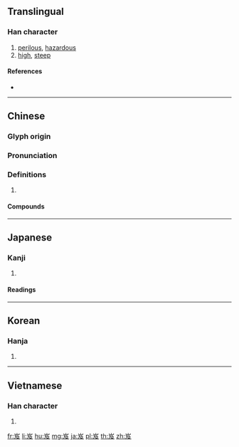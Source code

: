 ==Translingual==

===Han character===
{{Han char|rn=46|rad=山|as=04|sn=7|four=22247|canj=UNHE|ids=⿱山及}}

# [[perilous]], [[hazardous]]
# [[high]], [[steep]]

====References====
* {{Han ref|kx=0308.180|dkj=07929|dj=0607.350|hdz=10764.190|uh=5C8C|ud=23692|bh=A7C4|bd=42948}}

----

==Chinese==
{{zh-forms}}

===Glyph origin===
{{Han etym}}

===Pronunciation===
{{zh-pron
|m=jí
|c=kap1,gap6,ngap6
|mn=gi̍p
|mc=y
|oc=y
|cat=
}}

===Definitions===
{{zh-hanzi}}

# {{rfdef|zh}}

====Compounds====
{{zh-der|岌岌|岌岌可危|岌嶪|嶷岌}}

----

==Japanese==

===Kanji===
{{ja-kanji|grade=|rs=山04}}

# {{defn|lang=ja|sort=山04}}

====Readings====
{{ja-readings|goon=[[ごう]] (gō)|kanon=[[ぎゅう]] (gyū)|kanyoon=[[きゅう]] (kyū)|kun=[[たかい]] (takai)}}

----

==Korean==

===Hanja===
{{ko-hanja|hangeul=급|rv=geup|mr=kŭp}}

# {{defn|lang=ko|sort=山04}}

----

==Vietnamese==

===Han character===
{{vi-readings|rs=山04|hanviet=ngập}}

# {{defn|lang=vi|sort=山04}}

[[fr:岌]]
[[li:岌]]
[[hu:岌]]
[[mg:岌]]
[[ja:岌]]
[[pl:岌]]
[[th:岌]]
[[zh:岌]]